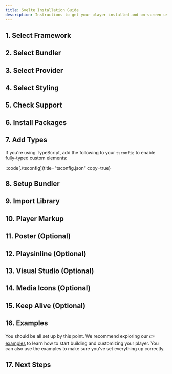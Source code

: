 ```yaml
---
title: Svelte Installation Guide
description: Instructions to get your player installed and on-screen using Svelte.
---
```




## 1. Select Framework

<FrameworkSelection />

## 2. Select Bundler

<BundlerSelection />

## 3. Select Provider

<ProviderSelection />

## 4. Select Styling

<StylingSelection />

## 5. Check Support

<BrowserSupport />

## 6. Install Packages

<InstallPackages />

## 7. Add Types

If you're using TypeScript, add the following to your `tsconfig` to enable fully-typed
custom elements:

::code[./tsconfig]{title="tsconfig.json" copy=true}

## 8. Setup Bundler

<SetupBundler />

## 9. Import Library

<ImportLibrary />

## 10. Player Markup

<AddPlayerMarkup />

## 11. Poster (Optional)

<AddPoster />

## 12. Playsinline (Optional)

<SetPlaysinline />

## 13. Visual Studio (Optional)

<VSCodeSetup />

## 14. Media Icons (Optional)

<MediaIconsSetup />

## 15. Keep Alive (Optional)

<KeepAlive />

## 16. Examples

You should be all set up by this point. We recommend exploring our 👉 [examples][examples] to
learn how to start building and customizing your player. You can also use the examples to make
sure you've set everything up correctly.

[examples]: https://github.com/vidstack/examples/tree/main/player/svelte

## 17. Next Steps

<NextSteps />
